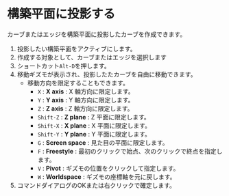 

# 構築平面に投影する

カーブまたはエッジを構築平面に投影したカーブを作成できます。

<Reference shortcut="Alt+D" command="" button="コマンドバー左" />

1. 投影したい構築平面をアクティブにします。
2. 作成する対象として、カーブまたはエッジを選択します
3. ショートカット`Alt-D`を押します。
4. 移動ギズモが表示され、投影したたカーブを自由に移動できます。
   - 移動方向を限定することもできます。
     - `X` : **X axis** : X 軸方向に限定します。
     - `Y` : **Y axis** : Y 軸方向に限定します。
     - `Z` : **Z axis** : Z 軸方向に限定します。
     - `Shift-Z` : **Z plane** : Z 平面に限定します。
     - `Shift-X` : **X plane** : X 平面に限定します。
     - `Shift-Y` : **Y plane** : Y 平面に限定します。
     - `G` : **Screen space** : 見た目の平面に限定します。
     - `F` : **Freestyle** : 最初のクリックで始点、次のクリックで終点を指定します。
     - `V` : **Pivot** : ギズモの位置をクリックして指定します。
     - `W` : **Worldspace** : ギズモの座標軸を元に戻します。
5. コマンドダイアログのOKまたは右クリックで確定します。
